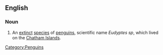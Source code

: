 ==English==
{{wikipedia}}

===Noun===
{{en-noun|sg=[[Chatham]] [[Islands]] [[penguin]]}}

# An [[extinct]] [[species]] of [[penguins]], scientific name ''Eudyptes sp'', which lived on the [[Chatham Islands]].

[[Category:Penguins]]